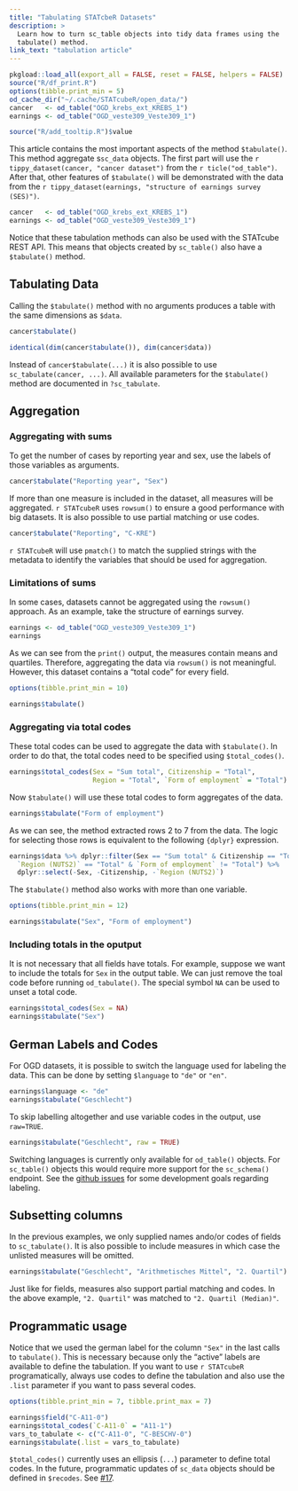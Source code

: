```yaml
---
title: "Tabulating STATcbeR Datasets"
description: >
  Learn how to turn sc_table objects into tidy data frames using the
  tabulate() method.
link_text: "tabulation article"
---
```


```r
pkgload::load_all(export_all = FALSE, reset = FALSE, helpers = FALSE) 
source("R/df_print.R")
options(tibble.print_min = 5)
od_cache_dir("~/.cache/STATcubeR/open_data/")
cancer   <- od_table("OGD_krebs_ext_KREBS_1")
earnings <- od_table("OGD_veste309_Veste309_1")
```

```r
source("R/add_tooltip.R")$value
```

This article contains the most important aspects of the method `$tabulate()`.
This method aggregate s`sc_data` objects.
The first part will use the `r tippy_dataset(cancer, "cancer dataset")` from the `r ticle("od_table")`.
After that, other features of `$tabulate()` will be demonstrated with the data from the `r tippy_dataset(earnings, "structure of earnings survey (SES)")`.

```r
cancer   <- od_table("OGD_krebs_ext_KREBS_1")
earnings <- od_table("OGD_veste309_Veste309_1")
```

Notice that these tabulation methods can also be used with the STATcube REST API.
This means that objects created by `sc_table()` also have a `$tabulate()` method.

## Tabulating Data {#tabulate}

Calling the `$tabulate()` method with no arguments produces a table with the same dimensions as `$data`.

```r
cancer$tabulate()
```

```r
identical(dim(cancer$tabulate()), dim(cancer$data))
```

Instead of `cancer$tabulate(...)` it is also possible to use `sc_tabulate(cancer, ...)`.
All available parameters for the `$tabulate()` method are documented in `?sc_tabulate`.

## Aggregation

### Aggregating with sums

To get the number of cases by reporting year and sex, use the labels of those variables as arguments.

```r
cancer$tabulate("Reporting year", "Sex")
```

If more than one measure is included in the dataset, all measures will be aggregated.
`r STATcubeR` uses `rowsum()` to ensure a good performance with big datasets.
It is also possible to use partial matching or use codes.

```r
cancer$tabulate("Reporting", "C-KRE")
```

`r STATcubeR` will use `pmatch()` to match the supplied strings with the metadata
to identify the variables that should be used for aggregation.

### Limitations of sums {#totals}

In some cases, datasets cannot be aggregated using the `rowsum()` approach.
As an example, take the structure of earnings survey.

```r
earnings <- od_table("OGD_veste309_Veste309_1")
earnings
```

As we can see from the `print()` output, the measures contain means and quartiles.
Therefore, aggregating the data via `rowsum()` is not meaningful.
However, this dataset contains a "total code" for every field.

```r
options(tibble.print_min = 10)
```

```r
earnings$tabulate()
```

### Aggregating via total codes

These total codes can be used to aggregate the data with `$tabulate()`.
In order to do that, the total codes need to be specified using `$total_codes()`. 

```r
earnings$total_codes(Sex = "Sum total", Citizenship = "Total", 
                     Region = "Total", `Form of employment` = "Total")
```

Now `$tabulate()` will use these total codes to form aggregates of the data.

```r
earnings$tabulate("Form of employment")
```

As we can see, the method extracted rows 2 to 7 from the data. The logic for
selecting those rows is equivalent to the following `{dplyr}` expression.

```r
earnings$data %>% dplyr::filter(Sex == "Sum total" & Citizenship == "Total" & 
  `Region (NUTS2)` == "Total" & `Form of employment` != "Total") %>% 
  dplyr::select(-Sex, -Citizenship, -`Region (NUTS2)`)
```

The `$tabulate()` method also works with more than one variable.

```r
options(tibble.print_min = 12)
```

```r
earnings$tabulate("Sex", "Form of employment")
```

### Including totals in the oputput

It is not necessary that all fields have totals.
For example, suppose we want to include the totals for `Sex` in the output table.
We can just remove the toal code before running `od_tabulate()`.
The special symbol `NA` can be used to unset a total code.

```r
earnings$total_codes(Sex = NA)
earnings$tabulate("Sex")
```

## German Labels and Codes

For OGD datasets, it is possible to switch the language used for labeling the data.
This can be done by setting `$language` to `"de"` or `"en"`.

```r
earnings$language <- "de"
earnings$tabulate("Geschlecht")
```

To skip labelling altogether and use variable codes in the output, use `raw=TRUE`.

```r
earnings$tabulate("Geschlecht", raw = TRUE)
```

Switching languages is currently only available for `od_table()` objects.
For `sc_table()` objects this would require more support for the `sc_schema()` endpoint.
See the [github issues] for some development goals regarding labeling.

## Subsetting columns

In the previous examples, we only supplied names ando/or codes of fields to `sc_tabulate()`.
It is also possible to include measures in which case the unlisted measures will be omitted.

```r
earnings$tabulate("Geschlecht", "Arithmetisches Mittel", "2. Quartil")
```

Just like for fields, measures also support partial matching and codes.
In the above example, `"2. Quartil"` was matched to `"2. Quartil (Median)"`.

## Programmatic usage

Notice that we used the german label for the column `"Sex"` in the last calls
to `tabulate()`. This is necessary because only the "active" labels are
available to define the tabulation. If you want to use `r STATcubeR`
programatically, always use codes to define the tabulation and also use the
`.list` parameter if you want to pass several codes.

```r
options(tibble.print_min = 7, tibble.print_max = 7)
```

```r
earnings$field("C-A11-0")
earnings$total_codes(`C-A11-0` = "A11-1")
vars_to_tabulate <- c("C-A11-0", "C-BESCHV-0")
earnings$tabulate(.list = vars_to_tabulate)
```

`$total_codes()` currently uses an ellipsis (`...`) parameter to define total codes.
In the future, programmatic updates of `sc_data` objects should be defined in `$recodes`.
See [#17](https://github.com/statistikat/STATcubeR/issues/17).

[github issues]: https://github.com/statistikat/STATcubeR/labels/label
